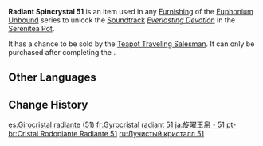 {{Item Infobox
|id           = 141051
|image        = Item Radiant Spincrystal.png
|type         = Adventure Items
|group        = Radiant Spincrystals
|group2       = Inazuma Spincrystals
|quality      = 4
|invCategory  = Precious Items
|description  = This wondrous crystal contains a certain rhythm, like something beautiful woven from delicate silk. These items can be found throughout the mainland or from merchants who collect curios. The tune held within this crystal can be revivified in your [[Serenitea Pot]] using either "[[Euphonium Unbound: Winding]]" or "[[Euphonium Unbound: Soaring]]." The tune contained within this [[Radiant Spincrystal]] is "[[Everlasting Devotion]]."
|source1      = [[Chubby]]
|track        = Everlasting Devotion
}}
'''Radiant Spincrystal 51''' is an item used in any [[Furnishing]] of the [[Euphonium Unbound]] series to unlock the [[Soundtrack]] ''[[Everlasting Devotion]]'' in the [[Serenitea Pot]].

It has a chance to be sold by the [[Teapot Traveling Salesman]]. It can only be purchased after completing the {{Quest|Ritou Escape Plan}}.

==Other Languages==
{{Other Languages
|default_hidden = 1
|en      = Radiant Spincrystal 51
|zhs     = 旋曜玉帛・其五十一
|zhs_rm  = Xuán Yào Yùbó - Qí Wǔshíyī
|zht     = 旋曜玉帛・其五十一
|zht_rm  = Xuán Yào Yùbó - Qí Wǔshíyī
|ja      = 旋曜玉帛・51
|ja_rm   = Sen'you Gyokuhaku - Gojuuichi{{Assumed}}
|ko      = 빛나는 결정・51
|ko_rm   = Binnaneun Gyeoljeong - Osibil
|es      = Girocristal radiante (51)
|fr      = Gyrocristal radiant 51
|ru      = Лучистый кристалл {{tt|51|}}
|th      = Radiant Spincrystal 51
|vi      = Ngọc Thạch Âm Vang 51
|de      = Strahlender Drehkristall LI
|id      = Radiant Spincrystal 51
|pt      = Cristal Rodopiante Radiante 51
|tr      = Parlak Burgu Kristal 51
|it      = Voltacristallo radioso 51
}}

==Change History==
{{Change History|2.6}}

[[es:Girocristal radiante (51)]]
[[fr:Gyrocristal radiant 51]]
[[ja:旋曜玉帛・51]]
[[pt-br:Cristal Rodopiante Radiante 51]]
[[ru:Лучистый кристалл 51]]